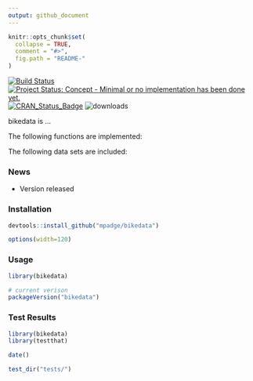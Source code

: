 ```yaml
---
output: github_document
---
```


<!-- README.md is generated from README.Rmd. Please edit that file -->

```r
knitr::opts_chunk$set(
  collapse = TRUE,
  comment = "#>",
  fig.path = "README-"
)
```

[![Build Status](https://travis-ci.org/mpadge/bikedata.svg)](https://travis-ci.org/mpadge/bikedata) 
[![Project Status: Concept - Minimal or no implementation has been done yet.](http://www.repostatus.org/badges/0.1.0/concept.svg)](http://www.repostatus.org/#concept)
[![CRAN_Status_Badge](http://www.r-pkg.org/badges/version/bikedata)](http://cran.r-project.org/web/packages/bikedata) 
![downloads](http://cranlogs.r-pkg.org/badges/grand-total/bikedata)

bikedata is ...

The following functions are implemented:

The following data sets are included:

### News

- Version  released

### Installation

```r
devtools::install_github("mpadge/bikedata")
```

```r
options(width=120)
```

### Usage

```r
library(bikedata)

# current verison
packageVersion("bikedata")

```

### Test Results

```r
library(bikedata)
library(testthat)

date()

test_dir("tests/")
```
